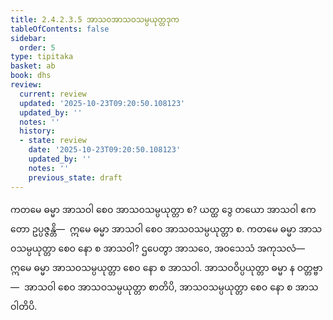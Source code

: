 ```yaml
---
title: 2.4.2.3.5 အာသဝအာသဝသမ္ပယုတ္တဒုက
tableOfContents: false
sidebar:
  order: 5
type: tipitaka
basket: ab
book: dhs
review:
  current: review
  updated: '2025-10-23T09:20:50.108123'
  updated_by: ''
  notes: ''
  history:
  - state: review
    date: '2025-10-23T09:20:50.108123'
    updated_by: ''
    notes: ''
    previous_state: draft
---
```



<ReviewStatus review={frontmatter.review} showDetails={true} />

<HypothesisAnnotation frontmatter={frontmatter} />

<DynamicBreadcrumb />

<Division number="1473" book="dhs" e="ch" v="29" p="279">

<Paragraph number="2184" book="dhs">
ကတမေ ဓမ္မာ အာသဝါ စေဝ အာသဝသမ္ပယုတ္တာ စ? ယတ္ထ ဒွေ တယော အာသဝါ ဧကတော ဥပ္ပဇ္ဇန္တိ—  ဣမေ ဓမ္မာ အာသဝါ စေဝ အာသဝသမ္ပယုတ္တာ စ.
</Paragraph>

</Division>
<Division number="1474" book="dhs" e="ch" v="29" p="279">

<Paragraph number="2185" book="dhs">
ကတမေ ဓမ္မာ အာသဝသမ္ပယုတ္တာ စေဝ နော စ အာသဝါ? ဌပေတွာ အာသဝေ, အဝသေသံ အကုသလံ—  ဣမေ ဓမ္မာ အာသဝသမ္ပယုတ္တာ စေဝ နော စ အာသဝါ. အာသဝဝိပ္ပယုတ္တာ ဓမ္မာ န ဝတ္တဗ္ဗာ—  အာသဝါ စေဝ အာသဝသမ္ပယုတ္တာ စာတိပိ, အာသဝသမ္ပယုတ္တာ စေဝ နော စ အာသဝါတိပိ.
</Paragraph>
</Division>